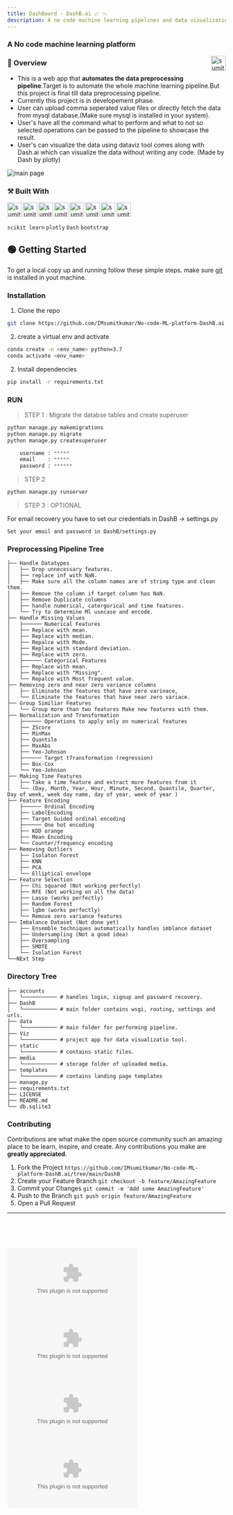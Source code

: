 ```yaml
---
title: DashBoard - DashB.ai 📈 📉
description: A no code machine learning pipelines and data visualization platform | perform with learning
---
```

### A No code machine learning platform
[<img align="right" alt="sumit" width="34px" src="https://img.icons8.com/bubbles/50/000000/github.png"/>](https://github.com/IMsumitkumar/No-code-ML-platform-DashB.ai)

### 📑 Overview

- This is a web app that **automates the data preprocessing pipeline**.Target is to automate the whole machine learning pipeline.But this project is final till data preprocessing pipeline.
- Currently this project is in developement phase.
- User can upload comma seperated value files or directly fetch the data from mysql database.(Make sure mysql is installed in your system).
- User's have all the command what to perform and what to not so selected operations can be passed to the pipeline to showcase the result.
- User's can visualize the data using dataviz tool comes along with Dash.ai which can visualize the data without writing any code. (Made by Dash by plotly)

![main page](https://i.imgur.com/9UA6Rkg.png)

### ⚒ Built With

[<img align="left" alt="sumit" width="33px" src="https://img.icons8.com/color/64/000000/python.png"/>](https://www.python.org/)
[<img align="left" alt="sumit" width="33px" src="https://img.icons8.com/color/64/000000/html-5.png"/>](https://www.w3schools.com/html/)
[<img align="left" alt="sumit" width="33px" src="https://img.icons8.com/color/48/000000/css3.png"/>](https://www.w3schools.com/css/)
[<img align="left" alt="sumit" width="33px" src="https://img.icons8.com/color/48/000000/javascript.png"/>](https://www.w3schools.com/js/DEFAULT.asp)
[<img align="left" alt="sumit" width="33px" src="https://img.icons8.com/color/48/000000/linux.png"/>](https://www.linux.org/)
[<img align="left" alt="sumit" width="33px" src="https://img.icons8.com/color/48/000000/django.png"/>](https://www.djangoproject.com/)
[<img align="left" alt="sumit" width="33px" src="https://img.icons8.com/color/48/000000/sql.png"/>](sqhttps://www.mysql.com/l)
[<img align="left" alt="sumit" width="33px" src="https://img.icons8.com/fluent/48/000000/github.png"/>](https://github.com)
<br />
<br />

`scikit learn`
`plotly` 
`Dash`
`bootstrap`


<!-- GETTING STARTED -->
## 🟢 Getting Started

To get a local copy up and running follow these simple steps.
make sure [git](https://git-scm.com/downloads) is installed in yout machine.

### Installation

1. Clone the repo
```sh
git clone https://github.com/IMsumitkumar/No-code-ML-platform-DashB.ai
```
2. create a virtual env and activate
```bash
conda create -n <env_name> python=3.7
conda activate <env_name>
```
2. Install dependencies
```bash title=inside-your-local-repository
pip install -r requirements.txt     
```

### RUN

> STEP 1 : Migrate the databse tables and create superuser

```python
python manage.py makemigrations
python manage.py migrate
python manage.py createsuperuser

    username : *****
    email    : *****
    password : ******
```

> STEP 2

```python
python manage.py runserver
```

> STEP 3 : OPTIONAL

For email recovery you have to set our credentials in DashB -> settings.py

```
Set your email and password in DashB/settings.py
```

### Preprocessing Pipeline Tree

```
├── Handle Datatypes
│   ├── Drop unnecessary features.
│   ├── replace inf with NaN.
│   ├── Make sure all the column names are of string type and clean them.
│   ├── Remove the column if target column has NaN.
│   ├── Remove Duplicate columns
│   ├── handle numerical, catergorical and time features.
│   └── Try to determine Ml usecase and encode.
├── Handle Missing Values
│   ├────── Numerical Features
│   ├── Replace with mean.
│   ├── Replace with median.
│   ├── Repalce with Mode.
│   ├── Replace with standard deviation.
│   ├── Replace with zero.
│   ├────── Categorical Features
│   ├── Replace with mean.
│   ├── Replace with "Missing".
│   └── Repalce with Most frequent value.
├── Removing zero and near zero variance columns
│   ├── Eliminate the features that have zero varinace,
│   └── Eliminate the features that have near zero variace.
├── Group Similiar Features
│   └── Group more than two features Make new features with them.
├── Normalization and Transformation
│   ├────── Operations to apply only on numerical features
│   ├── ZScore
│   ├── MinMax
│   ├── Quantile
│   ├── MaxAbs
│   ├── Yeo-Johnson
│   ├────── Target t7ransformation (regression)
│   ├── Box-Cox
│   └── Yeo-Johnson
├── Making Time Features
│   ├── Take a time feature and extract more features from it
│   └── (Day, Month, Year, Hour, Minute, Second, Quantile, Quarter, Day of week, week day name, day of year, week of year )
├── Feature Encoding
│   ├────── Ordinal Encoding
│   ├── LabelEncoding
│   ├── Target Guided ordinal encoding
│   ├────── One hot encoding
│   ├── KDD orange
│   ├── Mean Encoding
│   └── Counter/frequency encoding
├── Removing Outliers
│   ├── Isolaton Forest
│   ├── KNN
│   ├── PCA
│   └── Elliptical envelope
├── Feature Selection
│   ├── Chi squared (Not working perfectly)
│   ├── RFE (Not working on all the data)
│   ├── Lasso (works perfectly)
│   ├── Random Forest
│   ├── lgbm (works perfectly)
│   └── Remove zero variance features
├── Imbalance Dataset (Not done yet)
│   ├── Ensemble techniques automatically handles imblance dataset
│   ├── Undersampling (Not a good idea)
│   ├── Oversampling 
│   ├── SMOTE
│   └── Isolation Forest
└──NExt Step
```

### Directory Tree 
```
├── accounts 
│   └─────────── # handles login, signup and password recovery. 
├── DashB
│   └─────────── # main folder contains wsgi, routing, settings and urls.
├── data
│   └─────────── # main folder for performing pipeline.
├── Viz
│   └─────────── # project app for data visualizatio tool.
├── static
│   └─────────── # contains static files.
├── media
│   └─────────── # storage folder of uploaded media.
├── templates
│   └─────────── # contains landing page templates
├── manage.py
├── requirements.txt
├── LICENSE
├── README.md
└── db.sqlite3

```

### Contributing

Contributions are what make the open source community such an amazing place to be learn, inspire, and create. Any contributions you make are **greatly appreciated**.

1. Fork the Project `https://github.com/IMsumitkumar/No-code-ML-platform-DashB.ai/tree/main/DashB`
2. Create your Feature Branch `git checkout -b feature/AmazingFeature`
3. Commit your Changes `git commit -m 'Add some AmazingFeature'`
4. Push to the Branch `git push origin feature/AmazingFeature`
5. Open a Pull Request


<hr />
<br />
<br />
<br />

[![GitHub issues](https://img.shields.io/github/issues/IMsumitkumar/No-code-ML-platform-DashB.ai?style=for-the-badge)](https://github.com/IMsumitkumar/No-code-ML-platform-DashB.ai/issues)
[![GitHub forks](https://img.shields.io/github/forks/IMsumitkumar/No-code-ML-platform-DashB.ai?style=for-the-badge)](https://github.com/IMsumitkumar/No-code-ML-platform-DashB.ai/network)
[![GitHub stars](https://img.shields.io/github/stars/IMsumitkumar/No-code-ML-platform-DashB.ai?style=for-the-badge)](https://github.com/IMsumitkumar/No-code-ML-platform-DashB.ai/stargazers)
[![GitHub license](https://img.shields.io/github/license/IMsumitkumar/No-code-ML-platform-DashB.ai?style=for-the-badge)](https://github.com/IMsumitkumar/No-code-ML-platform-DashB.ai)